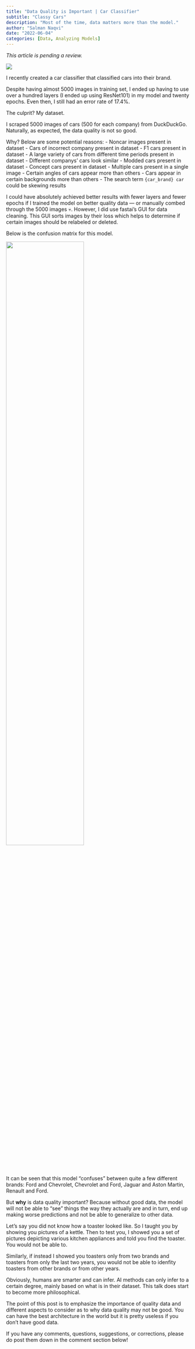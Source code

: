 ```yaml
---
title: "Data Quality is Important | Car Classifier"
subtitle: "Classy Cars"
description: "Most of the time, data matters more than the model."
author: "Salman Naqvi"
date: "2022-06-04"
categories: [Data, Analyzing Models]
---
```


_This article is pending a review._

![](../images/4_data_quality_is_important/thumbnail.jpg){fig-alt="A parking lot filled with cars."}

I recently created a car classifier that classified cars into their brand.

Despite having almost 5000 images in training set, I ended up having to use 
over a hundred layers (I ended up using ResNet101) in my model and twenty 
epochs. Even then, I still had an error rate of 17.4%.

The culprit? My dataset.

I scraped 5000 images of cars (500 for each company) from DuckDuckGo. 
Naturally, as expected, the data quality is not so good.

Why? Below are some potential reasons:
- Noncar images present in dataset
- Cars of incorrect company present in dataset
- F1 cars present in dataset
- A large variety of cars from different time periods present in dataset
- Different companys' cars look similar
- Modded cars present in dataset
- Concept cars present in dataset
- Multiple cars present in a single image
- Certain angles of cars appear more than others
- Cars appear in certain backgrounds more than others
- The search term `{car_brand} car` could be skewing results

I could have absolutely achieved better results with fewer layers and fewer 
epochs if I trained the model on better quality data — or manually combed 
through the 5000 images 💀. However, I did use fastai's GUI for data cleaning.
This GUI sorts images by their loss which helps to determine if certain 
images should be relabeled or deleted.

Below is the confusion matrix for this model.

![](../images/4_data_quality_is_important/confusion_matrix.png){fig-alt="A confusion matrix of the model." width=65%}

It can be seen that this model "confuses" between quite a few different 
brands: Ford and Chevrolet, Chevrolet and Ford, Jaguar and Aston Martin, 
Renault and Ford.

But **why** is data quality important? Because without good data, the model 
will not be able to "see" things the way they actually are and in turn, end 
up making worse predictions and not be able to generalize to other data.

Let's say you did not know how a toaster looked like. So I taught you by 
showing you pictures of a kettle. Then to test you, I showed you a set of 
pictures depicting various kitchen appliances and told you find the toaster. 
You would not be able to. 

Similarly, if instead I showed you toasters only 
from two brands and toasters from only the last two years, you would not be 
able to idenfity toasters from other brands or from other years.

Obviously, humans are smarter and can infer. AI methods can only infer to a 
certain degree, mainly based on what is in their dataset. This talk does 
start to become more philosophical.

The point of this post is to emphasize the importance of quality data and 
different aspects to consider as to why data quality may not be good. You 
can have the best architecture in the world but it is pretty useless if you 
don't have good data.

If you have any comments, questions, suggestions, or corrections, please do 
post them down in the comment section below!